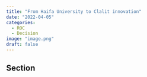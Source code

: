 ```yaml
---
title: "From Haifa University to Clalit innovation"
date: "2022-04-05"
categories: 
  - ROC
  - Decision
image: "image.png"
draft: false
---
```


## Section